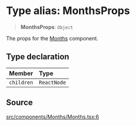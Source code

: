 # Type alias: MonthsProps

> **MonthsProps**: `Object`

The props for the [Months](/api/latest/functions/Months.mdx) component.

## Type declaration

| Member | Type |
| :------ | :------ |
| `children` | `ReactNode` |

## Source

[src/components/Months/Months.tsx:6](https://github.com/gpbl/react-day-picker/blob/56bfb649e/src/components/Months/Months.tsx#L6)
